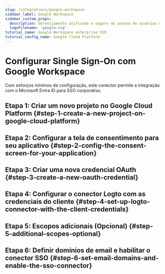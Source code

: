 ```yaml
---
slug: /integrations/google-workspace
sidebar_label: Google Workspace
sidebar_custom_props:
  description: Gerenciamento unificado e seguro do acesso de usuários dentro do ecossistema Google.
  logoFilename: 'google.svg'
tutorial_name: Google Workspace enterprise SSO
tutorial_config_name: Google Cloud Platform
---
```




# Configurar Single Sign-On com Google Workspace

Com esforços mínimos de configuração, este conector permite a integração com o Microsoft Entra ID para SSO corporativo.

<GuideTip />

## Etapa 1: Criar um novo projeto no Google Cloud Platform \{#step-1-create-a-new-project-on-google-cloud-platform}

<Step1 />

## Etapa 2: Configurar a tela de consentimento para seu aplicativo \{#step-2-config-the-consent-screen-for-your-application}

<Step2 />

## Etapa 3: Criar uma nova credencial OAuth \{#step-3-create-a-new-oauth-credential}

<Step3 />

## Etapa 4: Configurar o conector Logto com as credenciais do cliente \{#step-4-set-up-logto-connector-with-the-client-credentials}

<Step4 />

## Etapa 5: Escopos adicionais (Opcional) \{#step-5-additional-scopes-optional}

<Step5 />

## Etapa 6: Definir domínios de email e habilitar o conector SSO \{#step-6-set-email-domains-and-enable-the-sso-connector}

<Step6 />

